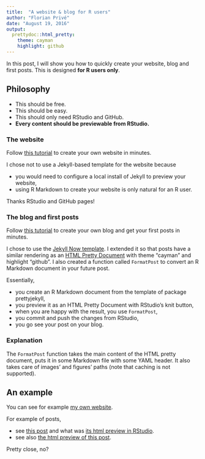 ```yaml
---
title:  "A website & blog for R users"
author: "Florian Privé"
date: "August 19, 2016"
output: 
  prettydoc::html_pretty:
    theme: cayman
    highlight: github
---
```


In this post, I will show you how to quickly create your website, blog and first posts. This is designed __for R users only__.

## Philosophy

- This should be free.
- This should be easy.
- This should only need RStudio and GitHub.
- __Every content should be previewable from RStudio.__

### The website

Follow [this tutorial](https://github.com/privefl/rmarkdown-website-template#make-your-website-with-r-markdown-in-minutes) to create your own website in minutes.

I chose not to use a Jekyll-based template for the website because

- you would need to configure a local install of Jekyll to preview your website,
- using R Markdown to create your website is only natural for an R user.

Thanks RStudio and GitHub pages!

### The blog and first posts

Follow [this tutorial](https://github.com/privefl/jekyll-now-r-template#add-a-blog-to-your-website-in-minutes) to create your own blog and get your first posts in minutes.

I chose to use the [Jekyll Now template](https://github.com/barryclark/jekyll-now). I extended it so that posts have a similar rendering as an [HTML Pretty Document](http://statr.me/2016/08/creating-pretty-documents-with-the-prettydoc-package/) with theme "cayman" and highlight "github". I also created a function called `FormatPost` to convert an R Markdown document in your future post.

Essentially, 

- you create an R Markdown document from the template of package prettyjekyll,
- you preview it as an HTML Pretty Document with RStudio's knit button,
- when you are happy with the result, you use `FormatPost`,
- you commit and push the changes from RStudio,
- you go see your post on your blog.

### Explanation

The `FormatPost` function takes the main content of the HTML pretty document, puts it in some Markdown file with some YAML header. It also takes care of images' and figures' paths (note that caching is not supported).

## An example

You can see for example [my own website](https://privefl.github.io/).

For example of posts,

- see [this post](https://privefl.github.io/blog/R-package-primefactr/) and what was [its html preview in RStudio](https://htmlpreview.github.io/?https://github.com/privefl/blog/blob/gh-pages/_knitr/post-primefactr.html). 
- see also [the html preview of this post](https://htmlpreview.github.io/?https://github.com/privefl/blog/blob/gh-pages/_knitr/post-webpage-blog.html).

Pretty close, no?
